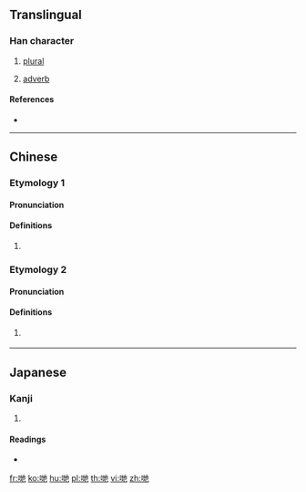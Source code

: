{{character info/new}}
==Translingual==

===Han character===
{{Han char|rn=30|rad=口|as=06|sn=9|four=|canj=RGPD|ids=⿰口地}}

# {{lb|mul|Cantonese}} [[plural]]
# [[adverb]]

====References====
* {{Han ref|kx=0189.271|dkj=03619|hdz=10612.070|uh=54CB|ud=21707}}

----

==Chinese==
{{zh-forms}}

===Etymology 1===

====Pronunciation====
{{zh-pron
|m=dì
|c=dei6
|h=
|md=
|mn=
|w=
|mc=
|oc=
|cat=part
}}

====Definitions====
{{zh-hanzi}}

# {{lb|zh|Cantonese}} {{n-g|Plural marker for pronouns.}}
#: {{zh-x|我哋|we; us|C}}

===Etymology 2===

====Pronunciation====
{{zh-pron
|c=di4
|cat=
}}

====Definitions====
{{zh-hanzi}}

# {{lb|zh|Cantonese}} {{zh-only used in|爹哋|daddy}}

----

==Japanese==

===Kanji===
{{ja-kanji|grade=|rs=口06}}

# {{defn|lang=ja|sort=口06}}

====Readings====
* {{ja-readings|on=[[てつ]] (tetsu)|kun=}}

[[fr:哋]]
[[ko:哋]]
[[hu:哋]]
[[pl:哋]]
[[th:哋]]
[[vi:哋]]
[[zh:哋]]